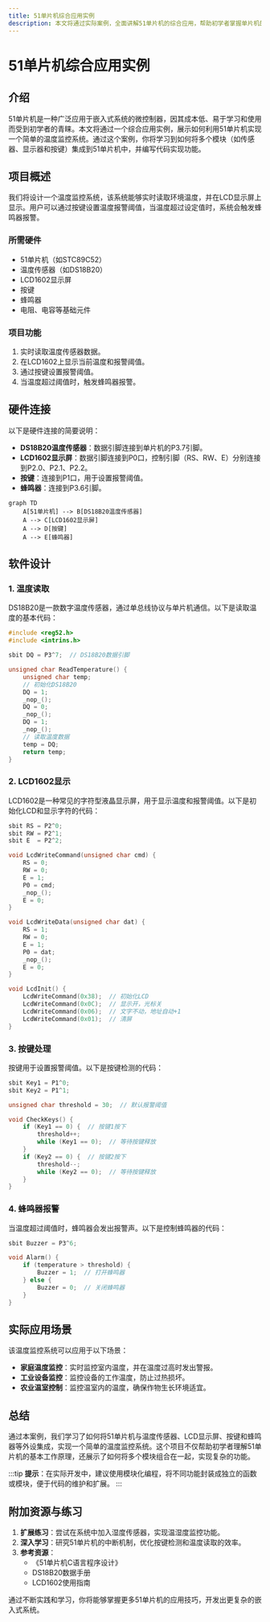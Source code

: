 ```yaml
---
title: 51单片机综合应用实例
description: 本文将通过实际案例，全面讲解51单片机的综合应用，帮助初学者掌握单片机的基本原理和实际开发技巧。
---
```


# 51单片机综合应用实例

## 介绍

51单片机是一种广泛应用于嵌入式系统的微控制器，因其成本低、易于学习和使用而受到初学者的青睐。本文将通过一个综合应用实例，展示如何利用51单片机实现一个简单的温度监控系统。通过这个案例，你将学习到如何将多个模块（如传感器、显示器和按键）集成到51单片机中，并编写代码实现功能。

## 项目概述

我们将设计一个温度监控系统，该系统能够实时读取环境温度，并在LCD显示屏上显示。用户可以通过按键设置温度报警阈值，当温度超过设定值时，系统会触发蜂鸣器报警。

### 所需硬件
- 51单片机（如STC89C52）
- 温度传感器（如DS18B20）
- LCD1602显示屏
- 按键
- 蜂鸣器
- 电阻、电容等基础元件

### 项目功能
1. 实时读取温度传感器数据。
2. 在LCD1602上显示当前温度和报警阈值。
3. 通过按键设置报警阈值。
4. 当温度超过阈值时，触发蜂鸣器报警。

## 硬件连接

以下是硬件连接的简要说明：

- **DS18B20温度传感器**：数据引脚连接到单片机的P3.7引脚。
- **LCD1602显示屏**：数据引脚连接到P0口，控制引脚（RS、RW、E）分别连接到P2.0、P2.1、P2.2。
- **按键**：连接到P1口，用于设置报警阈值。
- **蜂鸣器**：连接到P3.6引脚。

```mermaid
graph TD
    A[51单片机] --> B[DS18B20温度传感器]
    A --> C[LCD1602显示屏]
    A --> D[按键]
    A --> E[蜂鸣器]
```

## 软件设计

### 1. 温度读取

DS18B20是一款数字温度传感器，通过单总线协议与单片机通信。以下是读取温度的基本代码：

```c
#include <reg52.h>
#include <intrins.h>

sbit DQ = P3^7;  // DS18B20数据引脚

unsigned char ReadTemperature() {
    unsigned char temp;
    // 初始化DS18B20
    DQ = 1;
    _nop_();
    DQ = 0;
    _nop_();
    DQ = 1;
    _nop_();
    // 读取温度数据
    temp = DQ;
    return temp;
}
```

### 2. LCD1602显示

LCD1602是一种常见的字符型液晶显示屏，用于显示温度和报警阈值。以下是初始化LCD和显示字符的代码：

```c
sbit RS = P2^0;
sbit RW = P2^1;
sbit E  = P2^2;

void LcdWriteCommand(unsigned char cmd) {
    RS = 0;
    RW = 0;
    E = 1;
    P0 = cmd;
    _nop_();
    E = 0;
}

void LcdWriteData(unsigned char dat) {
    RS = 1;
    RW = 0;
    E = 1;
    P0 = dat;
    _nop_();
    E = 0;
}

void LcdInit() {
    LcdWriteCommand(0x38);  // 初始化LCD
    LcdWriteCommand(0x0C);  // 显示开，光标关
    LcdWriteCommand(0x06);  // 文字不动，地址自动+1
    LcdWriteCommand(0x01);  // 清屏
}
```

### 3. 按键处理

按键用于设置报警阈值。以下是按键检测的代码：

```c
sbit Key1 = P1^0;
sbit Key2 = P1^1;

unsigned char threshold = 30;  // 默认报警阈值

void CheckKeys() {
    if (Key1 == 0) {  // 按键1按下
        threshold++;
        while (Key1 == 0);  // 等待按键释放
    }
    if (Key2 == 0) {  // 按键2按下
        threshold--;
        while (Key2 == 0);  // 等待按键释放
    }
}
```

### 4. 蜂鸣器报警

当温度超过阈值时，蜂鸣器会发出报警声。以下是控制蜂鸣器的代码：

```c
sbit Buzzer = P3^6;

void Alarm() {
    if (temperature > threshold) {
        Buzzer = 1;  // 打开蜂鸣器
    } else {
        Buzzer = 0;  // 关闭蜂鸣器
    }
}
```

## 实际应用场景

该温度监控系统可以应用于以下场景：
- **家庭温度监控**：实时监控室内温度，并在温度过高时发出警报。
- **工业设备监控**：监控设备的工作温度，防止过热损坏。
- **农业温室控制**：监控温室内的温度，确保作物生长环境适宜。

## 总结

通过本案例，我们学习了如何将51单片机与温度传感器、LCD显示屏、按键和蜂鸣器等外设集成，实现一个简单的温度监控系统。这个项目不仅帮助初学者理解51单片机的基本工作原理，还展示了如何将多个模块组合在一起，实现复杂的功能。

:::tip
**提示**：在实际开发中，建议使用模块化编程，将不同功能封装成独立的函数或模块，便于代码的维护和扩展。
:::

## 附加资源与练习

1. **扩展练习**：尝试在系统中加入湿度传感器，实现温湿度监控功能。
2. **深入学习**：研究51单片机的中断机制，优化按键检测和温度读取的效率。
3. **参考资源**：
   - 《51单片机C语言程序设计》
   - DS18B20数据手册
   - LCD1602使用指南

通过不断实践和学习，你将能够掌握更多51单片机的应用技巧，开发出更复杂的嵌入式系统。